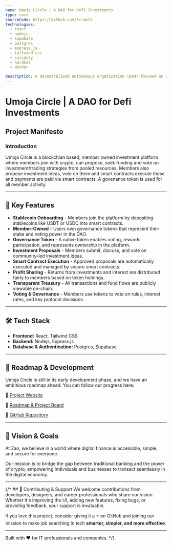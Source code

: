 ```yaml
---
name: Umoja Circle | A DAO for Defi Investments 
type: core
sourceCode: https://github.com/tx-meta
technologies:
  - react
  - nodejs
  - supabase
  - postgres
  - express.js
  - tailwind css
  - solidity
  - hardhat
  - docker

description: A decentralized autonomous organization (DAO) focused on collective investment in decentralized finance (DeFi) projects. Umoja Circle aims to democratize access to DeFi opportunities through community-driven governance and investment strategies.
---
```


# Umoja Circle | A DAO for Defi Investments 

## Project Manifesto

### Introduction

Umoja Circle is a blockchian based, member owned investment platform where members join with crypto, can propose, seek funding and vote on investment/trading strategies from pooled resources. Members also propose investment ideas, vote on them and smart contracts execute these and payments are paid via smart contracts. A govenance token is used for all member activity.

---

## 🌟 Key Features
- **Stablecoin Onboarding** - Members join the platform by depositing stablecoins like USDT or USDC into smart contracts.
- **Member-Owned** - Users own governance tokens that represent their stake and voting power in the DAO.
- **Governance Token** - A native token enables voting, rewards participation, and represents ownership in the platform.
- **Investment Proposals** - Members submit, discuss, and vote on community-led investment ideas.
- **Smart Contract Execution** - Approved proposals are automatically executed and managed by secure smart contracts.
- **Profit Sharing** - Returns from investments and interest are distributed fairly to members based on token holdings.
- **Transparent Treasury** - All transactions and fund flows are publicly viewable on-chain.
- **Voting & Governance** - Members use tokens to vote on rules, interest rates, and key protocol decisions.
---

## 🛠 Tech Stack
- **Frontend:** React, Tailwind CSS  
- **Backend:** Nodejs, Express.js 
- **Database & Authentication:** Postgres, Supabase

---

## 🚀 Roadmap & Development
Umoja Circle is still in its early development phase, and we have an ambitious roadmap ahead. You can follow our progress here:

🔗 [Project Website](https://uc.txmeta.io)

🔗 [Roadmap & Project Board](https://github.com/orgs/tx-meta/projects/3)

🔗 [GitHub Repository](https://github.com/tigoni)

---

## 🎯 Vision & Goals
At Zao, we believe in a world where digital finance is accessible, simple, and secure for everyone. 

Our mission is to bridge the gap between traditional banking and the power of crypto, empowering individuals and businesses to transact seamlessly in the digital economy.

---

{/* ## 🤝 Contributing & Support
We welcome contributions from developers, designers, and career professionals who share our vision. Whether it's improving the UI, adding new features, fixing bugs, or providing feedback, your support is invaluable.

If you love this project, consider giving it a ⭐ on GitHub and joining our mission to make job searching in tech **smarter, simpler, and more effective**.

---

Built with ❤️ for IT professionals and companies.
 */}
